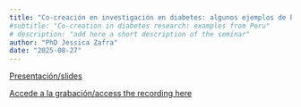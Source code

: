 ```yaml
---
title: "Co-creación en investigación en diabetes: algunos ejemplos de Perú"
#subtitle: "Co-creation in diabetes research: examples from Peru" 
# description: "add here a short description of the seminar" 
author: "PhD Jessica Zafra"
date: "2025-08-27"
---
```


[Presentación/slides](2025-08-27.pdf)

[Accede a la grabación/access the recording
here](https://youtu.be/EHf-nIHL_-0)
